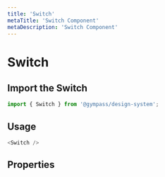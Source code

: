 ```yaml
---
title: 'Switch'
metaTitle: 'Switch Component'
metaDescription: 'Switch Component'
---
```


# Switch

## Import the Switch

```javascript
import { Switch } from '@gympass/design-system';
```

## Usage

```javascript reactLive=true
<Switch />
```

## Properties

<PropsTable component="Switch" />
